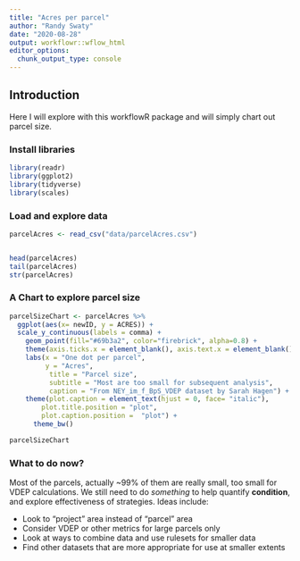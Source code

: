 ```yaml
---
title: "Acres per parcel"
author: "Randy Swaty"
date: "2020-08-28"
output: workflowr::wflow_html
editor_options:
  chunk_output_type: console
---
```


## Introduction

Here I will explore with this workflowR package and will simply chart out parcel size.  

### Install libraries

```r
library(readr)
library(ggplot2)
library(tidyverse)
library(scales)
```

### Load and explore data

```r

parcelAcres <- read_csv("data/parcelAcres.csv")


head(parcelAcres)
tail(parcelAcres)
str(parcelAcres)
```

### A Chart to explore parcel size

```r
parcelSizeChart <- parcelAcres %>%
  ggplot(aes(x= newID, y = ACRES)) +
  scale_y_continuous(labels = comma) + 
    geom_point(fill="#69b3a2", color="firebrick", alpha=0.8) +
    theme(axis.ticks.x = element_blank(), axis.text.x = element_blank())+
    labs(x = "One dot per parcel",
         y = "Acres",
          title = "Parcel size",
          subtitle = "Most are too small for subsequent analysis",
          caption = "From NEY_im_f_BpS_VDEP dataset by Sarah Hagen") +
    theme(plot.caption = element_text(hjust = 0, face= "italic"), 
        plot.title.position = "plot", 
        plot.caption.position =  "plot") +
      theme_bw()

parcelSizeChart

```


### What to do now?
Most of the parcels, actually ~99% of them are really small, too small for VDEP calculations.  We still need to do *something* to help quantify **condition**, and explore effectiveness of strategies.  Ideas include:

* Look to "project" area instead of "parcel" area
* Consider VDEP or other metrics for large parcels only
* Look at ways to combine data and use rulesets for smaller data
* Find other datasets that are more appropriate for use at smaller extents

